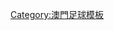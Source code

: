 {{navbox
|name  = 2017年澳門甲組足球聯賽
|title = [[2017年澳門甲組足球聯賽]]
|state = {{{state|autocollapse}}}
|bodyclass = hlist

|list1 =
* [[澳門賓菲加體育會|賓菲加]]
* [[名門世家加義|德晉加義]]
* [[澳門士砵亭]]
* [[蒙地卡羅體育會|蒙地卡羅]]
* [[鄒北記體育會|鄒北記]]
* {{le|勵馳體育會|Lai Chi (football)|勵馳}}
* {{le|基聯體育會|Kei Lun|基聯}}
* [[澳門警察足球隊|警察]]
* [[澳門發展隊|發展隊]]
* [[青鋒足球隊|青鋒]]

}}<noinclude>
{{collapsible option}}
[[Category:澳門足球模板]]
</noinclude>